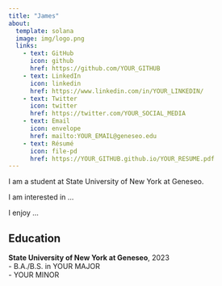 ```yaml
---
title: "James" 
about:
  template: solana
  image: img/logo.png
  links:
    - text: GitHub
      icon: github
      href: https://github.com/YOUR_GITHUB
    - text: LinkedIn
      icon: linkedin
      href: https://www.linkedin.com/in/YOUR_LINKEDIN/
    - text: Twitter
      icon: twitter
      href: https://twitter.com/YOUR_SOCIAL_MEDIA
    - text: Email
      icon: envelope
      href: mailto:YOUR_EMAIL@geneseo.edu
    - text: Résumé
      icon: file-pd
      href: https://YOUR_GITHUB.github.io/YOUR_RESUME.pdf
---
```



I am a student at State University of New York at Geneseo.

I am interested in ...

I enjoy ...


## Education

**State University of New York at Geneseo**, 2023<br>
- B.A./B.S. in YOUR MAJOR<br>
- YOUR MINOR
